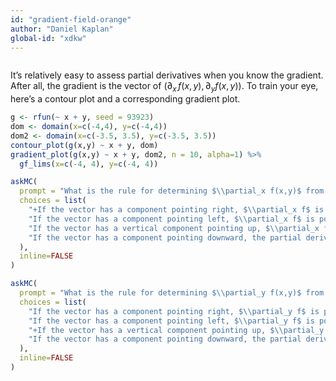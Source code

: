 ```yaml
---
id: "gradient-field-orange"
author: "Daniel Kaplan"
global-id: "xdkw"
---
```


```r
```


It's relatively easy to assess partial derivatives when you know the gradient. After all, the gradient is the vector of $(\partial_x\,f(x,y), \partial_y f(x,y))$. To train your eye, here's a contour plot and a corresponding gradient plot.

```r
g <- rfun(~ x + y, seed = 93923)
dom <- domain(x=c(-4,4), y=c(-4,4))
dom2 <- domain(x=c(-3.5, 3.5), y=c(-3.5, 3.5))
contour_plot(g(x,y) ~ x + y, dom)
gradient_plot(g(x,y) ~ x + y, dom2, n = 10, alpha=1) %>%
  gf_lims(x=c(-4, 4), y=c(-4, 4))
```


```r
askMC(
  prompt = "What is the rule for determining $\\partial_x f(x,y)$ from the direction of the gradient vector?",
  choices = list(
    "+If the vector has a component pointing right, $\\partial_x f$ is positive.+" = "",
    "If the vector has a component pointing left, $\\partial_x f$ is positive" = "If the gradient points left, then uphill is to the left. So the function is increasing from right to left. That's a negative partial derivative.",
    "If the vector has a vertical component pointing up, $\\partial_x f$ is positive." = "This would be true for the partial derivative with respect to $y$, but that has to relevance to the partial with respect to $x$.",
    "If the vector has a component pointing downward, the partial derivative $\\partial_x f$ is positive." = "No, but the partial with respect to $y$ would be negative."
  ),
  inline=FALSE
)
```

```r
askMC(
  prompt = "What is the rule for determining $\\partial_y f(x,y)$ from the direction of the gradient vector?",
  choices = list(
    "If the vector has a component pointing right, $\\partial_y f$ is positive." = "Left and right are about $\\partial_x f$, not $\\partial_y f$.",
    "If the vector has a component pointing left, $\\partial_y f$ is positive." = "Left and right are about $\\partial_x f$, not $\\partial_y f$.",
    "+If the vector has a vertical component pointing up, $\\partial_y f$ is positive.+",
    "If the vector has a component pointing downward, the partial derivative $\\partial_y f$ is positive." = "The partial with respect to $y$ would be negative."
  ),
  inline=FALSE
)
```

